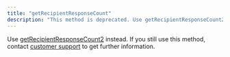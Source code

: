 ```yaml
---
title: "getRecipientResponseCount"
description: "This method is deprecated. Use getRecipientResponseCount2 instead."
---
```


Use [getRecipientResponseCount2](/optimizely-campaign/docs/getrecipientresponsecount2) instead. If you still use this method, contact [customer support](/cdn-cgi/l/email-protection#cab9bfbabaa5b8be8aa5babea3a7a3b0afa6b3e4a9a5a7) to get further information.